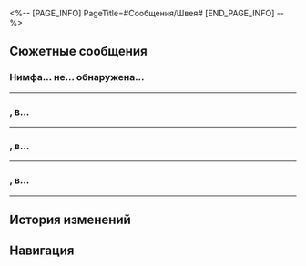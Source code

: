 <%-- [PAGE_INFO]
PageTitle=#Сообщения/Швея#
[END_PAGE_INFO] --%>
{{Сообщение Инфобокс
|id          = 193
|Изображение = НИП Швея Иконка.png
|Тип         = НИП
|Отправитель = Швея
|ПодписьСоо  = 
|Фракция     = Другие
}}

==Сюжетные сообщения==
===Нимфа... не... обнаружена...===
{{Сообщения
|условие_получения = 
|текст =
:'''Швея:''' Нимфа... не... обнаружена...
:'''Швея:''' Статуя... нимфа... появилась...
:'''Швея:''' Иди...
:{Выбор} Куда?
::'''(Первопроходец):''' Куда мне идти? Ты та повреждённая Швея из Рощи?
:{Выбор} Ты и сообщения отправляешь?
::'''(Первопроходец):''' Ты та повреждённая Швея из Рощи? Как ты отправила эти сообщения?
:{{Диалог|Предупреждение}} Ошибка отправки сообщения.
}}
----

==={{MC|ж=Дорогая гостья|м=Дорогой гость}}, в...===
{{Сообщения
|условие_получения = 
|текст =
:'''Швея:''' {{MC|ж=Дорогая гостья|м=Дорогой гость}}, в Святилище предсказаний больше не обнаружено нимф. Потрясающе!
:'''Швея:''' Здесь собралась сила нимф, и произошло что-то странное...
:'''Швея:''' Нужна помощь! Скорее!
}}
----

==={{MC|ж=Дорогая гостья|м=Дорогой гость}}, в...===
{{Сообщения
|условие_получения = 
|текст =
:'''Швея:''' {{MC|ж=Дорогая гостья|м=Дорогой гость}}, в Палате полубогов больше не обнаружено нимф. Похоже, вы справились с заданием.
:'''Швея:''' Только вот с нимфами что-то не так. Они издают странные звуки...
:'''Швея:''' Мне немного страшно. Загляните ко мне, когда у вас будет время.
}}
----

==={{MC|ж=Дорогая гостья|м=Дорогой гость}}, в...===
{{Сообщения
|условие_получения = 
|текст =
:'''Швея:''' {{MC|ж=Дорогая гостья|м=Дорогой гость}}, в Городе дракона больше не обнаружено нимф.
:'''Швея:''' Только вот одна нимфа... держит мяч.
:'''Швея:''' Это сложно объяснить, лучше посмотрите сами.
}}
----

==История изменений==
{{История изменений|3.1}}

==Навигация==
{{Сообщения Навбокс}}